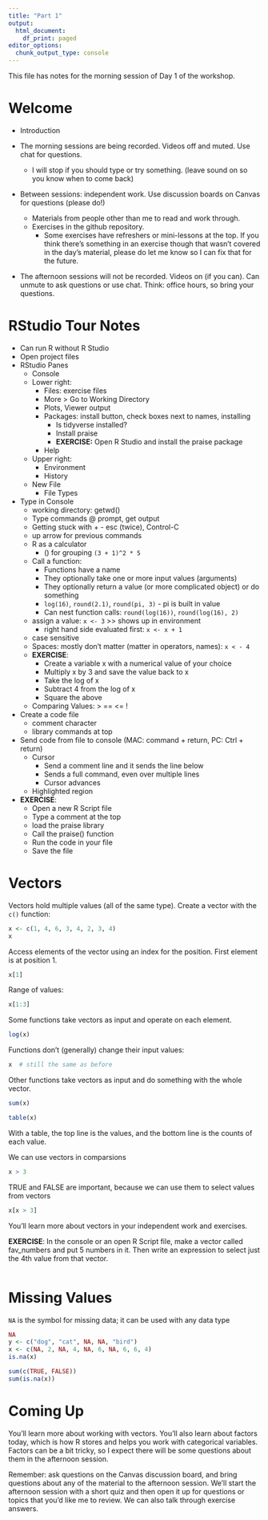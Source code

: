 ```yaml
---
title: "Part 1"
output:
  html_document:
    df_print: paged
editor_options:
  chunk_output_type: console
---
```


This file has notes for the morning session of Day 1 of the workshop.

# Welcome

* Introduction

* The morning sessions are being recorded.  Videos off and muted.  Use chat for questions.
  * I will stop if you should type or try something.  (leave sound on so you know when to come back)
* Between sessions: independent work.  Use discussion boards on Canvas for questions (please do!)
  * Materials from people other than me to read and work through.
  * Exercises in the github repository.  
    * Some exercises have refreshers or mini-lessons at the top.  If you think there's something in an exercise though that wasn't covered in the day's material, please do let me know so I can fix that for the future.
* The afternoon sessions will not be recorded.  Videos on (if you can).  Can unmute to ask questions or use chat.  Think: office hours, so bring your questions.

# RStudio Tour Notes

* Can run R without R Studio
* Open project files
* RStudio Panes
  * Console
  * Lower right:
    * Files: exercise files
    * More > Go to Working Directory
    * Plots, Viewer output
    * Packages: install button, check boxes next to names, installing
      * Is tidyverse installed?
      * Install praise
      * **EXERCISE:** Open R Studio and install the praise package
    * Help
  * Upper right:
    * Environment
    * History
  * New File
    * File Types

* Type in Console
    * working directory: getwd()
    * Type commands @ prompt, get output
    * Getting stuck with + - esc (twice), Control-C
    * up arrow for previous commands
    * R as a calculator
      * () for grouping `(3 + 1)^2 * 5`
    * Call a function: 
      * Functions have a name
      * They optionally take one or more input values (arguments)
      * They optionally return a value (or more complicated object) or do something
      * `log(16)`, `round(2.1)`, `round(pi, 3)` - pi is built in value
      * Can nest function calls: `round(log(16))`, `round(log(16), 2)`
    * assign a value: `x <- 3` >> shows up in environment
      * right hand side evaluated first: `x <- x + 1`
    * case sensitive
    * Spaces: mostly don't matter (matter in operators, names): `x < - 4`
    * **EXERCISE**: 
      * Create a variable x with a numerical value of your choice
      * Multiply x by 3 and save the value back to x
      * Take the log of x
      * Subtract 4 from the log of x
      * Square the above
    * Comparing Values: > == <= !
* Create a code file
    * comment character
    * library commands at top
* Send code from file to console (MAC: command + return, PC: Ctrl + return)
    * Cursor
      * Send a comment line and it sends the line below
      * Sends a full command, even over multiple lines
      * Cursor advances
    * Highlighted region
* **EXERCISE**: 
  * Open a new R Script file
  * Type a comment at the top
  * load the praise library
  * Call the praise() function
  * Run the code in your file
  * Save the file


# Vectors

Vectors hold multiple values (all of the same type).  Create a vector with the `c()` function:
```r
x <- c(1, 4, 6, 3, 4, 2, 3, 4)
x
```

Access elements of the vector using an index for the position.  First element is at position 1.
```r
x[1]
```

Range of values:
```r
x[1:3]
```

Some functions take vectors as input and operate on each element.
```r
log(x)
```

Functions don't (generally) change their input values:
```r
x  # still the same as before
```

Other functions take vectors as input and do something with the whole vector.
```r
sum(x)
```

```r
table(x)
```

With a table, the top line is the values, and the bottom line is the counts of each value.

We can use vectors in comparsions
```r
x > 3
```

TRUE and FALSE are important, because we can use them to select values from vectors
```r
x[x > 3]
```

You'll learn more about vectors in your independent work and exercises.

**EXERCISE**: In the console or an open R Script file, make a vector called fav_numbers and put 5 numbers in it.  Then write an expression to select just the 4th value from that vector.

```r

```


# Missing Values

`NA` is the symbol for missing data; it can be used with any data type
```r
NA  
y <- c("dog", "cat", NA, NA, "bird")
x <- c(NA, 2, NA, 4, NA, 6, NA, 6, 6, 4)
is.na(x)  
```

```r
sum(c(TRUE, FALSE))
sum(is.na(x))  
```


# Coming Up

You'll learn more about working with vectors.  You'll also learn about factors today, which is how R stores and helps you work with categorical variables.  Factors can be a bit tricky, so I expect there will be some questions about them in the afternoon session.  

Remember: ask questions on the Canvas discussion board, and bring questions about any of the material to the afternoon session.  We'll start the afternoon session with a short quiz and then open it up for questions or topics that you'd like me to review.  We can also talk through exercise answers.
